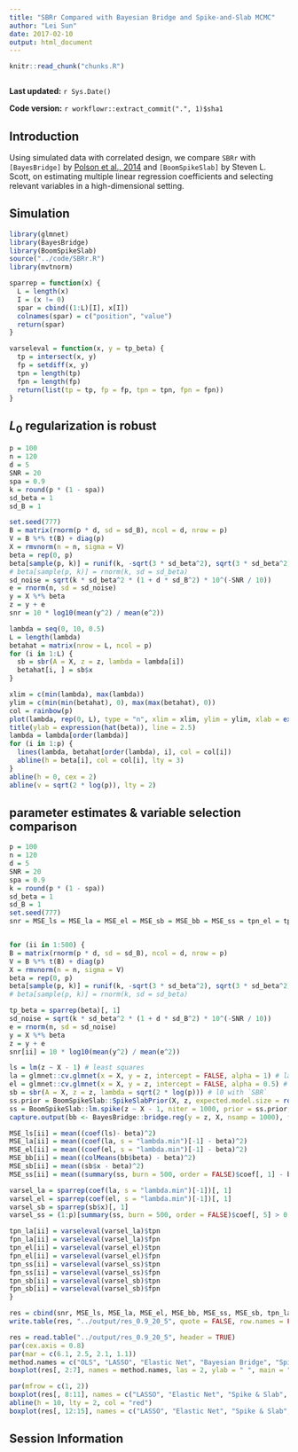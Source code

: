 ```yaml
---
title: "SBRr Compared with Bayesian Bridge and Spike-and-Slab MCMC"
author: "Lei Sun"
date: 2017-02-10
output: html_document
---
```


```r
knitr::read_chunk("chunks.R")
```

```r
```

**Last updated:** `r Sys.Date()`

**Code version:** `r workflowr::extract_commit(".", 1)$sha1`

## Introduction

Using simulated data with correlated design, we compare `SBRr` with `[BayesBridge]` by [Polson et al., 2014] and `[BoomSpikeSlab]` by Steven L. Scott, on estimating multiple linear regression coefficients and selecting relevant variables in a high-dimensional setting.

## Simulation

```r
library(glmnet)
library(BayesBridge)
library(BoomSpikeSlab)
source("../code/SBRr.R")
library(mvtnorm)
```

```r
sparrep = function(x) {
  L = length(x)
  I = (x != 0)
  spar = cbind((1:L)[I], x[I])
  colnames(spar) = c("position", "value")
  return(spar)
}

varseleval = function(x, y = tp_beta) {
  tp = intersect(x, y)
  fp = setdiff(x, y)
  tpn = length(tp)
  fpn = length(fp)
  return(list(tp = tp, fp = fp, tpn = tpn, fpn = fpn))
}
```

## $L_0$ regularization is robust

```r
p = 100
n = 120
d = 5
SNR = 20
spa = 0.9
k = round(p * (1 - spa))
sd_beta = 1
sd_B = 1

set.seed(777)
B = matrix(rnorm(p * d, sd = sd_B), ncol = d, nrow = p)
V = B %*% t(B) + diag(p)
X = rmvnorm(n = n, sigma = V)
beta = rep(0, p)
beta[sample(p, k)] = runif(k, -sqrt(3 * sd_beta^2), sqrt(3 * sd_beta^2))
# beta[sample(p, k)] = rnorm(k, sd = sd_beta)
sd_noise = sqrt(k * sd_beta^2 * (1 + d * sd_B^2) * 10^(-SNR / 10))
e = rnorm(n, sd = sd_noise)
y = X %*% beta
z = y + e
snr = 10 * log10(mean(y^2) / mean(e^2))

lambda = seq(0, 10, 0.5)
L = length(lambda)
betahat = matrix(nrow = L, ncol = p)
for (i in 1:L) {
  sb = sbr(A = X, z = z, lambda = lambda[i])
  betahat[i, ] = sb$x
}

xlim = c(min(lambda), max(lambda))
ylim = c(min(min(betahat), 0), max(max(betahat), 0))
col = rainbow(p)
plot(lambda, rep(0, L), type = "n", xlim = xlim, ylim = ylim, xlab = expression(lambda), ylab = "", main = "Solution Path by SBR")
title(ylab = expression(hat(beta)), line = 2.5)
lambda = lambda[order(lambda)]
for (i in 1:p) {
  lines(lambda, betahat[order(lambda), i], col = col[i])
  abline(h = beta[i], col = col[i], lty = 3)
}
abline(h = 0, cex = 2)
abline(v = sqrt(2 * log(p)), lty = 2)
```

## parameter estimates & variable selection comparison

```r
p = 100
n = 120
d = 5
SNR = 20
spa = 0.9
k = round(p * (1 - spa))
sd_beta = 1
sd_B = 1
set.seed(777)
snr = MSE_ls = MSE_la = MSE_el = MSE_sb = MSE_bb = MSE_ss = tpn_el = tpn_la = tpn_sb = tpn_ss = fpn_el = fpn_la = fpn_sb = fpn_ss = c()


for (ii in 1:500) {
B = matrix(rnorm(p * d, sd = sd_B), ncol = d, nrow = p)
V = B %*% t(B) + diag(p)
X = rmvnorm(n = n, sigma = V)
beta = rep(0, p)
beta[sample(p, k)] = runif(k, -sqrt(3 * sd_beta^2), sqrt(3 * sd_beta^2))
# beta[sample(p, k)] = rnorm(k, sd = sd_beta)

tp_beta = sparrep(beta)[, 1]
sd_noise = sqrt(k * sd_beta^2 * (1 + d * sd_B^2) * 10^(-SNR / 10))
e = rnorm(n, sd = sd_noise)
y = X %*% beta
z = y + e
snr[ii] = 10 * log10(mean(y^2) / mean(e^2))

ls = lm(z ~ X - 1) # least squares
la = glmnet::cv.glmnet(x = X, y = z, intercept = FALSE, alpha = 1) # lasso
el = glmnet::cv.glmnet(x = X, y = z, intercept = FALSE, alpha = 0.5) # elastic net
sb = sbr(A = X, z = z, lambda = sqrt(2 * log(p))) # l0 with `SBR`
ss.prior = BoomSpikeSlab::SpikeSlabPrior(X, z, expected.model.size = round(p * 0.5))
ss = BoomSpikeSlab::lm.spike(z ~ X - 1, niter = 1000, prior = ss.prior, ping = 0) #spike-and-slab with `BoomSpikeSlab`
capture.output(bb <- BayesBridge::bridge.reg(y = z, X, nsamp = 1000), file = "/dev/null") # Bayesian bridge

MSE_ls[ii] = mean((coef(ls)- beta)^2)
MSE_la[ii] = mean((coef(la, s = "lambda.min")[-1] - beta)^2)
MSE_el[ii] = mean((coef(el, s = "lambda.min")[-1] - beta)^2)
MSE_bb[ii] = mean((colMeans(bb$beta) - beta)^2)
MSE_sb[ii] = mean((sb$x - beta)^2)
MSE_ss[ii] = mean((summary(ss, burn = 500, order = FALSE)$coef[, 1] - beta)^2)

varsel_la = sparrep(coef(la, s = "lambda.min")[-1])[, 1]
varsel_el = sparrep(coef(el, s = "lambda.min")[-1])[, 1]
varsel_sb = sparrep(sb$x)[, 1]
varsel_ss = (1:p)[summary(ss, burn = 500, order = FALSE)$coef[, 5] > 0.5]

tpn_la[ii] = varseleval(varsel_la)$tpn
fpn_la[ii] = varseleval(varsel_la)$fpn
tpn_el[ii] = varseleval(varsel_el)$tpn
fpn_el[ii] = varseleval(varsel_el)$fpn
tpn_ss[ii] = varseleval(varsel_ss)$tpn
fpn_ss[ii] = varseleval(varsel_ss)$fpn
tpn_sb[ii] = varseleval(varsel_sb)$tpn
fpn_sb[ii] = varseleval(varsel_sb)$fpn
}

res = cbind(snr, MSE_ls, MSE_la, MSE_el, MSE_bb, MSE_ss, MSE_sb, tpn_la, tpn_el, tpn_ss, tpn_sb, fpn_la, fpn_el, fpn_ss, fpn_sb)
write.table(res, "../output/res_0.9_20_5", quote = FALSE, row.names = FALSE)
```

```r
res = read.table("../output/res_0.9_20_5", header = TRUE)
par(cex.axis = 0.8)
par(mar = c(6.1, 2.5, 2.1, 1.1))
method.names = c("OLS", "LASSO", "Elastic Net", "Bayesian Bridge", "Spike & Slab", "SBR")
boxplot(res[, 2:7], names = method.names, las = 2, ylab = " ", main = "Empirical MSE")

par(mfrow = c(1, 2))
boxplot(res[, 8:11], names = c("LASSO", "Elastic Net", "Spike & Slab", "SBR"), ylab = " ", las = 2, main = "Correct Selection")
abline(h = 10, lty = 2, col = "red")
boxplot(res[, 12:15], names = c("LASSO", "Elastic Net", "Spike & Slab", "SBR"), ylab = " ", las = 2, main = "False Selection")
```

[BayesBridge]: https://cran.r-project.org/web/packages/BayesBridge/index.html
[Polson et al., 2014]: http://onlinelibrary.wiley.com/doi/10.1111/rssb.12042/suppinfo
[BoomSpikeSlab]: https://cran.r-project.org/web/packages/BoomSpikeSlab/index.html

## Session Information

```r
```
